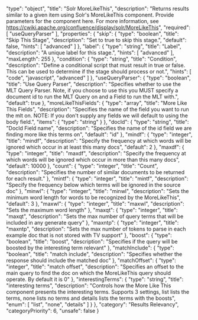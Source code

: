   "type": "object",
  "title": "Solr MoreLikeThis",
  "description": "Returns results similar to a given item using Solr's MoreLikeThis component. Provide parameters for the component here. For more information, see https://cwiki.apache.org/confluence/display/solr/MoreLikeThis",
  "required": [
    "useQueryParser"
  ],
  "properties": {
    "skip": {
      "type": "boolean",
      "title": "Skip This Stage",
      "description": "Set to true to skip this stage.",
      "default": false,
      "hints": [
        "advanced"
      ]
    },
    "label": {
      "type": "string",
      "title": "Label",
      "description": "A unique label for this stage.",
      "hints": [
        "advanced"
      ],
      "maxLength": 255
    },
    "condition": {
      "type": "string",
      "title": "Condition",
      "description": "Define a conditional script that must result in true or false. This can be used to determine if the stage should process or not.",
      "hints": [
        "code",
        "javascript",
        "advanced"
      ]
    },
    "useQueryParser": {
      "type": "boolean",
      "title": "Use Query Parser",
      "description": "Specifies whether to use the MLT Query Parser. Note, if you choose to use this you MUST specify a document id to run the MLT Query on and a Field to run the MLT with.",
      "default": true
    },
    "moreLikeThisFields": {
      "type": "array",
      "title": "More Like This Fields",
      "description": "Specifies the name of the field you want to run the mlt on. NOTE: If you don't supply any fields we will default to using the body field.",
      "items": {
        "type": "string"
      }
    },
    "docId": {
      "type": "string",
      "title": "DocId Field name",
      "description": "Specifies the name of the id field we are finding more like this terms on",
      "default": "id"
    },
    "mindf": {
      "type": "integer",
      "title": "mindf",
      "description": "Specify the frequency at which words will be ignored which occur in at least this many docs",
      "default": 2
    },
    "maxdf": {
      "type": "integer",
      "title": "maxdf",
      "description": "Specify the frequency at which words will be ignored which occur in more than this many docs",
      "default": 10000
    },
    "count": {
      "type": "integer",
      "title": "Count",
      "description": "Specifies the number of similar documents to be returned for each result."
    },
    "mintf": {
      "type": "integer",
      "title": "mintf",
      "description": "Specify the frequency below which terms will be ignored in the source doc"
    },
    "minwl": {
      "type": "integer",
      "title": "minwl",
      "description": "Sets the minimum word length for words to be recognized by the MoreLikeThis",
      "default": 3
    },
    "maxwl": {
      "type": "integer",
      "title": "maxwl",
      "description": "Sets the maximum word length"
    },
    "maxqt": {
      "type": "integer",
      "title": "maxqt",
      "description": "Sets the max number of query terms that will be included in any generate query"
    },
    "maxntp": {
      "type": "integer",
      "title": "maxntp",
      "description": "Sets the max number of tokens to parse in each example doc that is not stored with TV support"
    },
    "boost": {
      "type": "boolean",
      "title": "boost",
      "description": "Specifies if the query will be boosted by the interesting term relevant"
    },
    "matchInclude": {
      "type": "boolean",
      "title": "match include",
      "description": "Specifies whether the response should include the matched doc"
    },
    "matchOffset": {
      "type": "integer",
      "title": "match offset",
      "description": "Specifies an offset to the main query to find the doc on which the MoreLikeThis query should operate. By default it is 0"
    },
    "interestingTerms": {
      "type": "string",
      "title": "interesting terms",
      "description": "Controls how the More Like This component presents the interesting terms. Supports 3 settings, list lists the terms, none lists no terms and details lists the terms with the boosts",
      "enum": [
        "list",
        "none",
        "details"
      ]
    }
  },
  "category": "Results Relevancy",
  "categoryPriority": 6,
  "unsafe": false
}
